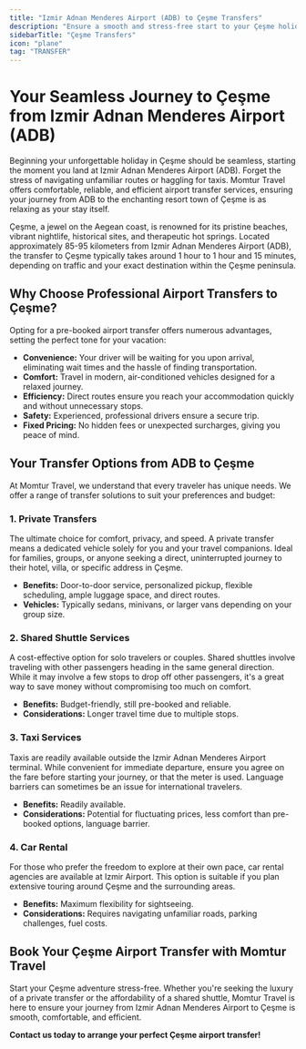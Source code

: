 ```yaml
---
title: "Izmir Adnan Menderes Airport (ADB) to Çeşme Transfers"
description: "Ensure a smooth and stress-free start to your Çeşme holiday with reliable airport transfers from Izmir Adnan Menderes Airport (ADB). Discover private, shared, and comfortable options for your journey."
sidebarTitle: "Çeşme Transfers"
icon: "plane"
tag: "TRANSFER"
---
```


# Your Seamless Journey to Çeşme from Izmir Adnan Menderes Airport (ADB)

Beginning your unforgettable holiday in Çeşme should be seamless, starting the moment you land at Izmir Adnan Menderes Airport (ADB). Forget the stress of navigating unfamiliar routes or haggling for taxis. Momtur Travel offers comfortable, reliable, and efficient airport transfer services, ensuring your journey from ADB to the enchanting resort town of Çeşme is as relaxing as your stay itself.

Çeşme, a jewel on the Aegean coast, is renowned for its pristine beaches, vibrant nightlife, historical sites, and therapeutic hot springs. Located approximately 85-95 kilometers from Izmir Adnan Menderes Airport (ADB), the transfer to Çeşme typically takes around 1 hour to 1 hour and 15 minutes, depending on traffic and your exact destination within the Çeşme peninsula.

## Why Choose Professional Airport Transfers to Çeşme?

Opting for a pre-booked airport transfer offers numerous advantages, setting the perfect tone for your vacation:

*   **Convenience:** Your driver will be waiting for you upon arrival, eliminating wait times and the hassle of finding transportation.
*   **Comfort:** Travel in modern, air-conditioned vehicles designed for a relaxed journey.
*   **Efficiency:** Direct routes ensure you reach your accommodation quickly and without unnecessary stops.
*   **Safety:** Experienced, professional drivers ensure a secure trip.
*   **Fixed Pricing:** No hidden fees or unexpected surcharges, giving you peace of mind.

## Your Transfer Options from ADB to Çeşme

At Momtur Travel, we understand that every traveler has unique needs. We offer a range of transfer solutions to suit your preferences and budget:

### 1. Private Transfers

The ultimate choice for comfort, privacy, and speed. A private transfer means a dedicated vehicle solely for you and your travel companions. Ideal for families, groups, or anyone seeking a direct, uninterrupted journey to their hotel, villa, or specific address in Çeşme.

*   **Benefits:** Door-to-door service, personalized pickup, flexible scheduling, ample luggage space, and direct routes.
*   **Vehicles:** Typically sedans, minivans, or larger vans depending on your group size.

### 2. Shared Shuttle Services

A cost-effective option for solo travelers or couples. Shared shuttles involve traveling with other passengers heading in the same general direction. While it may involve a few stops to drop off other passengers, it's a great way to save money without compromising too much on comfort.

*   **Benefits:** Budget-friendly, still pre-booked and reliable.
*   **Considerations:** Longer travel time due to multiple stops.

### 3. Taxi Services

Taxis are readily available outside the Izmir Adnan Menderes Airport terminal. While convenient for immediate departure, ensure you agree on the fare before starting your journey, or that the meter is used. Language barriers can sometimes be an issue for international travelers.

*   **Benefits:** Readily available.
*   **Considerations:** Potential for fluctuating prices, less comfort than pre-booked options, language barrier.

### 4. Car Rental

For those who prefer the freedom to explore at their own pace, car rental agencies are available at Izmir Airport. This option is suitable if you plan extensive touring around Çeşme and the surrounding areas.

*   **Benefits:** Maximum flexibility for sightseeing.
*   **Considerations:** Requires navigating unfamiliar roads, parking challenges, fuel costs.

## Book Your Çeşme Airport Transfer with Momtur Travel

Start your Çeşme adventure stress-free. Whether you're seeking the luxury of a private transfer or the affordability of a shared shuttle, Momtur Travel is here to ensure your journey from Izmir Adnan Menderes Airport to Çeşme is smooth, comfortable, and efficient.

**Contact us today to arrange your perfect Çeşme airport transfer!**